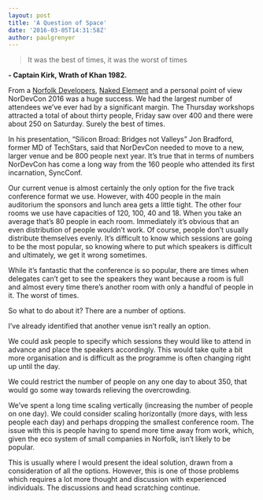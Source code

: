 ```yaml
---
layout: post
title: 'A Question of Space'
date: '2016-03-05T14:31:58Z'
author: paulgrenyer
---
```


> It was the best of times, it was the worst of times

**- Captain Kirk, Wrath of Khan 1982.**

From a [Norfolk Developers](http://norfolkdevelopers.com), [Naked Element](http://nakedelement.co.uk) and a personal point of view NorDevCon 2016 was a huge success. We had the largest number of attendees we’ve ever had by a significant margin. The Thursday workshops attracted a total of about thirty people, Friday saw over 400 and there were about 250 on Saturday. Surely the best of times.

In his presentation, “Silicon Broad: Bridges not Valleys” Jon Bradford, former MD of TechStars, said that NorDevCon needed to move to a new, larger venue and be 800 people next year. It’s true that in terms of numbers NorDevCon has come a long way from the 160 people who attended its first incarnation, SyncConf.

Our current venue is almost certainly the only option for the five track conference format we use. However, with 400 people in the main auditorium the sponsors and lunch area gets a little tight. The other four rooms we use have capacities of 120, 100, 40 and 18. When you take an average that’s 80 people in each room. Immediately it’s obvious that an even distribution of people wouldn’t work. Of course, people don’t usually distribute themselves evenly. It’s difficult to know which sessions are going to be the most popular, so knowing where to put which speakers is difficult and ultimately, we get it wrong sometimes.

While it’s fantastic that the conference is so popular, there are times when delegates can’t get to see the speakers they want because a room is full and almost every time there’s another room with only a handful of people in it. The worst of times.

So what to do about it? There are a number of options.

I’ve already identified that another venue isn’t really an option.

We could ask people to specify which sessions they would like to attend in advance and place the speakers accordingly. This would take quite a bit more organisation and is difficult as the programme is often changing right up until the day.

We could restrict the number of people on any one day to about 350, that would go some way towards relieving the overcrowding.

We’ve spent a long time scaling vertically (increasing the number of people on one day). We could consider scaling horizontally (more days, with less people each day) and perhaps dropping the smallest conference room. The issue with this is people having to spend more time away from work, which, given the eco system of small companies in Norfolk, isn’t likely to be popular.

This is usually where I would present the ideal solution, drawn from a consideration of all the options. However, this is one of those problems which requires a lot more thought and discussion with experienced individuals. The discussions and head scratching continue.
